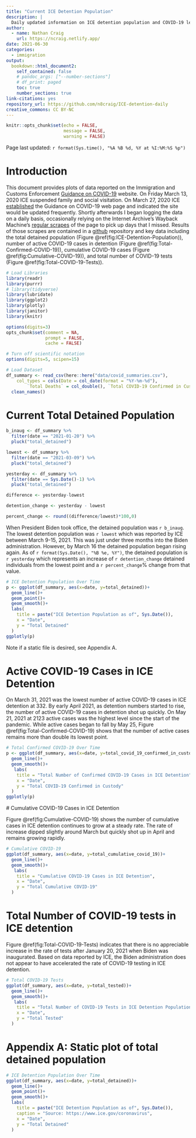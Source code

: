 ```yaml
---
title: "Current ICE Detention Population"
description: |
  Daily updated information on ICE detention population and COVID-19 levels.
author:
  - name: Nathan Craig
    url: https://ncraig.netlify.app/
date: 2021-06-30
categories:
  - immigration
output:
  bookdown::html_document2:
    self_contained: false
    # pandoc_args: ["--number-sections"]
    # df_print: paged
    toc: true
    number_sections: true
link-citations: yes
repository_url: https://github.com/n8craig/ICE-detention-daily
creative_commons: CC BY-NC
---
```


```r
knitr::opts_chunk$set(echo = FALSE,
                      message = FALSE,
                      warning = FALSE)
```

Page last updated: `r format(Sys.time(), "%A %B %d, %Y at %I:%M:%S %p")`

# Introduction

This document provides plots of data reported on the Immigration and Customs Enforcement [Guidance on COVID-19](https://www.ice.gov/coronavirus) website. On Friday March 13, 2020 ICE suspended family and social visitation. On March 27, 2020 ICE [established](https://web.archive.org/web/20200327175825/https://www.ice.gov/coronavirus) the Guidance on COVID-19 web page and indicated the site would be updated frequently. Shortly afterwards I began logging the data on a daily basis, occasionally relying on the Internet Archive's Wayback Machine's [regular scrapes](https://web.archive.org/web/20200401000000*/https://www.ice.gov/coronavirus) of the page to pick up days that I missed. Results of those scrapes are contained in a [github](https://github.com/n8craig/ICE-COVID-19) repository and key data including the total detained population (Figure \@ref(fig:ICE-Detention-Population)), number of active COVID-19 cases in detention (Figure \@ref(fig:Total-Confirmed-COVID-19)), cumulative COVID-19 cases (Figure \@ref(fig:Cumulative-COVID-19)), and total number of COVID-19 tests (Figure \@ref(fig:Total-COVID-19-Tests)).

```r
# Load Libraries
library(readr)
library(purrr)
# library(tidyverse)
library(lubridate)
library(ggplot2)
library(plotly)
library(janitor)
library(knitr)

options(digits=3)
opts_chunk$set(comment = NA,
               prompt = FALSE,
               cache = FALSE)

# Turn off scientific notation
options(digits=5, scipen=15)
```

```r
# Load Dataset
df_summary <- read_csv(here::here("data/covid_summaries.csv"), 
    col_types = cols(Date = col_date(format = "%Y-%m-%d"), 
        `Total Deaths` = col_double(), `Total COVID-19 Confirmed in Custody` = col_double())) %>% 
  clean_names()
```

# Current Total Detained Population

```r
b_inaug <- df_summary %>% 
  filter(date == "2021-01-20") %>% 
  pluck("total_detained")

lowest <- df_summary %>% 
  filter(date == "2021-03-09") %>% 
  pluck("total_detained")

yesterday <- df_summary %>% 
  filter(date == Sys.Date()-1) %>% 
  pluck("total_detained")

difference <- yesterday-lowest

detention_change <- yesterday - lowest

percent_change <- round((difference/lowest)*100,0)

```

When President Biden took office, the detained population was `r b_inaug`. The lowest detention population was `r lowest` which was reported by ICE between March 9-15, 2021. This was just under three months into the Biden administration. However, by March 16 the detained population began rising again. As of `r format(Sys.Date(), "%B %e, %Y")`, the detained population is `r yesterday` which represents an increase of `r detention_change` detained individuals from the lowest point and a `r percent_change`% change from that value.

```r

# ICE Detention Population Over Time
p <- ggplot(df_summary, aes(x=date, y=total_detained))+
  geom_line()+
  geom_point()+
  geom_smooth()+
  labs(
    title = paste("ICE Detention Population as of", Sys.Date()),
    x = "Date",
    y = "Total Detained"
  )
ggplotly(p)

```

Note if a static file is desired, see Appendix A.

# Active COVID-19 Cases in ICE Detention

On March 31, 2021 was the lowest number of active COVID-19 cases in ICE detention at 332. By early April 2021, as detention numbers started to rise, the number of active COVID-19 cases in detention shot up quickly. On May 21, 2021 at 2123 active cases was the highest level since the start of the pandemic. While active cases began to fall by May 25, Figure \@ref(fig:Total-Confirmed-COVID-19) shows that the number of active cases remains more than double its lowest point.

```r
# Total Confirmed COVID-19 Over Time
p <- ggplot(df_summary, aes(x=date, y=total_covid_19_confirmed_in_custody))+
  geom_line()+
  geom_smooth()+
   labs(
    title = "Total Number of Confirmed COVID-19 Cases in ICE Detention",
    x = "Date",
    y = "Total COVID-19 Confirmed in Custody"
  )
ggplotly(p)

```

\# Cumulative COVID-19 Cases in ICE Detention

Figure \@ref(fig:Cumulative-COVID-19) shows the number of cumulative cases in ICE detention continues to grow at a steady rate. The rate of increase dipped slightly around March but quickly shot up in April and remains growing rapidly.

```r
# Cumulative COVID-19
ggplot(df_summary, aes(x=date, y=total_cumulative_covid_19))+
  geom_line()+
  geom_smooth()+
   labs(
    title = "Cumulative COVID-19 Cases in ICE Detention",
    x = "Date",
    y = "Total Cumulative COVID-19"
  )

```

# Total Number of COVID-19 tests in ICE detention

Figure \@ref(fig:Total-COVID-19-Tests) indicates that there is no appreciable increase in the rate of tests after January 20, 2021 when Biden was inaugurated. Based on data reported by ICE, the Biden administration does not appear to have accelerated the rate of COVID-19 testing in ICE detention.

```r
# Total COVID-19 Tests
ggplot(df_summary, aes(x=date, y=total_tested))+
  geom_line()+
  geom_smooth()+
   labs(
    title = "Total Number of COVID-19 Tests in ICE Detention Population \nOver Time",
    x = "Date",
    y = "Total Tested"
  )

```

# Appendix A: Static plot of total detained population {#appendix-a .unnumbered}

```r

# ICE Detention Population Over Time
ggplot(df_summary, aes(x=date, y=total_detained))+
  geom_line()+
  geom_point()+
  geom_smooth()+
  labs(
    title = paste("ICE Detention Population as of", Sys.Date()),
    caption = "Source: https://www.ice.gov/coronavirus",
    x = "Date",
    y = "Total Detained"
  )
```
